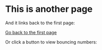 
# This is another page

And it links back to the first page:

[Go back to the first page](/page)

Or click a button to view bouncing numbers:

<ToggleBounce />